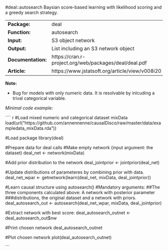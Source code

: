 #deal::autosearch
Baysian score-based learning with likelihood scoring and a greedy search strategy.

-------------------- -------------------------------------------------------
**Package:**         deal                                                   

**Function:**        autosearch                                             

**Input:**           S3 object network                                      

**Output:**          List including an S3 network                           
                     object                                                 

**Documentation:**   https://cran.r-project.org/web/packages/deal/deal.pdf  

**Article:**         https://www.jstatsoft.org/article/view/v008i20         
-------------------- -------------------------------------------------------


**Note:**

- Bug for models with only numeric data. It is resolvable by inlcuding a trival categorical variable.


*Minimal code example:*

```` r
#Load mixed numeric and categorical dataset mixData
load(url("https://github.com/annennenne/causalDisco/raw/master/data/exampledata_mixData.rda"))

#Load package
library(deal)

#Prepare data for deal calls
  #Make empty network (input argument: the dataset)
  deal_net <- network(mixData)
  
  #Add prior distribution to the network
  deal_jointprior <- jointprior(deal_net)

  #Update distributions of parameteres by combining prior with data.
  deal_net_wpar <- getnetwork(learn(deal_net, mixData, deal_jointprior))
  
  
#Learn causal structure using autosearch()
#Mandatory arguments: 
##The three components calculated above: A network with posterior parameter 
###distributions, the original dataset and a network with priors. 
deal_autosearch_out <- autosearch(deal_net_wpar, mixData, deal_jointprior)

  
#Extract network with best score:
deal_autosearch_outnet <- deal_autosearch_out$nw

#Print chosen network
deal_autosearch_outnet
    
#Plot chosen network
plot(deal_autosearch_outnet)


```
